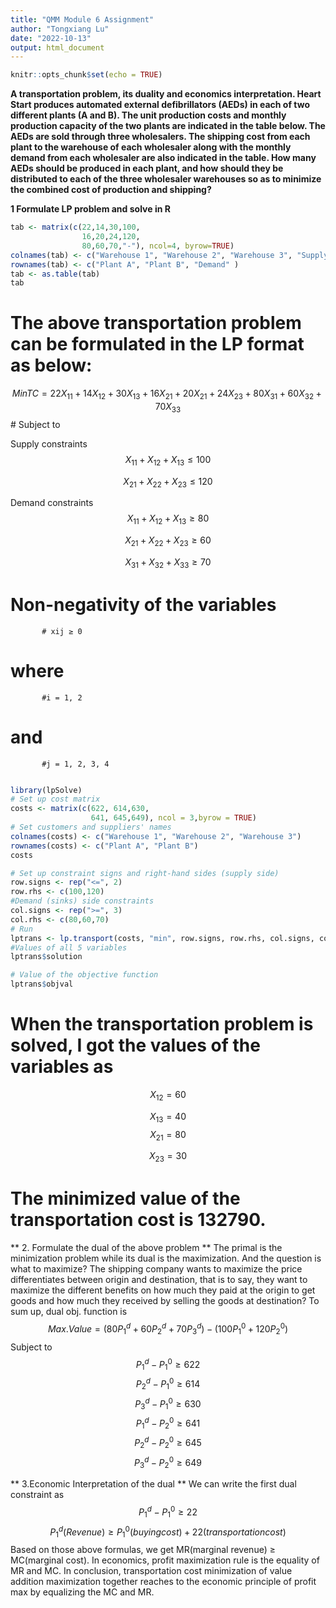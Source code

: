 ---
title: "QMM Module 6 Assignment"
author: "Tongxiang Lu"
date: "2022-10-13"
output: html_document
---

```{r setup, include=FALSE}
knitr::opts_chunk$set(echo = TRUE)
```

**A transportation problem, its duality and economics interpretation.
Heart Start produces automated external defibrillators (AEDs) in each of two different plants (A and B). The unit production costs and monthly production capacity of the two plants are indicated in the table below. The AEDs are sold through three wholesalers. The shipping cost from each plant to the warehouse of each wholesaler along with the monthly demand from each wholesaler are also indicated in the table. How many AEDs should be produced in each plant, and how should they be distributed to each of the three wholesaler warehouses so as to minimize the combined cost of production and shipping?**

**1  Formulate LP problem and solve in R **
```{r}
tab <- matrix(c(22,14,30,100,
                16,20,24,120,
                80,60,70,"-"), ncol=4, byrow=TRUE)
colnames(tab) <- c("Warehouse 1", "Warehouse 2", "Warehouse 3", "Supply")
rownames(tab) <- c("Plant A", "Plant B", "Demand" )
tab <- as.table(tab)
tab
```

# The above transportation problem can be formulated in the LP format as below:
$$ Min T C = 22X_{11}+ 14X_{12}+ 30X_{13}
             +16X_{21}+20X_{21}+24X_{23}
             + 80X_{31}+60X_{32}+70X_{33} $$
# Subject to 

Supply constraints
$$ X_{11}+X_{12}+ X_{13} ≤ 100 $$

$$  X_{21}+X_{22}+ X_{23} ≤ 120 $$

Demand constraints
$$ X_{11}+X_{12}+ X_{13} ≥ 80 $$

$$  X_{21}+X_{22}+ X_{23} ≥ 60 $$

$$  X_{31}+X_{32}+ X_{33} ≥ 70 $$


# Non-negativity of the variables
           # xij ≥ 0
# where
           #i = 1, 2
# and
           #j = 1, 2, 3, 4
           
```{r}
library(lpSolve)
# Set up cost matrix
costs <- matrix(c(622, 614,630,
                  641, 645,649), ncol = 3,byrow = TRUE)
# Set customers and suppliers' names
colnames(costs) <- c("Warehouse 1", "Warehouse 2", "Warehouse 3")
rownames(costs) <- c("Plant A", "Plant B")
costs
```

```{r}
# Set up constraint signs and right-hand sides (supply side)
row.signs <- rep("<=", 2)
row.rhs <- c(100,120)
#Demand (sinks) side constraints
col.signs <- rep(">=", 3)
col.rhs <- c(80,60,70)
# Run
lptrans <- lp.transport(costs, "min", row.signs, row.rhs, col.signs, col.rhs)
#Values of all 5 variables
lptrans$solution
```

```{r}
# Value of the objective function
lptrans$objval
```

# When the transportation problem is solved, I got the values of the variables as
$$ X_{12} = 60 $$

$$ X_{13} = 40 $$
$$ X_{21} = 80 $$

$$ X_{23} = 30 $$


# The minimized value of the transportation cost is 132790.

** 2. Formulate the dual of the above problem  **
The primal is the minimization problem while its dual is the maximization.
And the question is what to maximize? The shipping company wants to maximize the price differentiates between origin and destination, that is to say, they want to
maximize the different benefits on how much they paid at the origin to get goods and how much they received by selling the goods at destination?
To sum up, dual obj. function is 
$$ Max. Value= (80P_1^d + 60P_2^d +70P_3^d)-(100P_1^0 + 120P_2^0)$$
Subject to
$$ P_1^d - P_1^0 ≥ 622 $$
 $$  P_2^d - P_1^0 ≥ 614 $$
 $$  P_3^d - P_1^0 ≥ 630 $$
  $$ P_1^d - P_2^0 ≥ 641 $$
  $$ P_2^d - P_2^0 ≥ 645 $$
   $$ P_3^d - P_2^0 ≥ 649 $$

** 3.Economic Interpretation of the dual **
We can write the first dual constraint as 
$$ P_1^d - P_1^0 ≥ 22 $$
$$ P_1^d(Revenue) ≥ P_1^0(buying cost) +22(transportation cost) $$
Based on those above formulas, we get MR(marginal revenue) ≥ MC(marginal cost).
In economics, profit maximization rule is the equality of MR and MC. 
In conclusion, transportation cost minimization of value addition maximization together reaches to the economic principle of profit max by equalizing the MC and MR. 




















